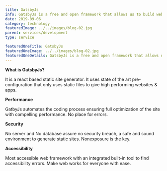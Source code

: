 ```yaml
---
title: GatsbyJs
info: GatsbyJs is a free and open framework that allows us to build websites and applications. Static sites are one of the specials that zeiq models.
date: 2019-09-06
category: technology
featuredImage: ../../images/blog-02.jpg
parent: services/development
type: service

featuredOneTitle: GatsbyJs
featuredOneImage: ../../images/blog-02.jpg
featuredOneDetails: GatsbyJs is a free and open framework that allows us to build websites and applications. Static sites are one of the specials that zeiq models.
---
```


**What is GatsbyJs?**

It is a react based static site generator. It uses state of the art pre-configuration that only uses static files to give high performing websites & apps.

**Performance**

GatbyJs automates the coding process ensuring full optimization of the site with
compelling performance. No place for errors.

**Security**

No server and No database assure no security breach, a safe and sound environment to
generate static sites. Nonexposure is the key.

**Accessibility**

Most accessible web framework with an integrated built-in tool to find accessibility
errors. Make web works for everyone with ease.
